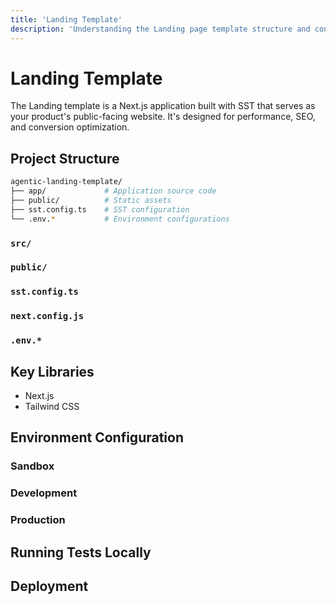 ```yaml
---
title: 'Landing Template'
description: 'Understanding the Landing page template structure and concepts'
---
```


# Landing Template

The Landing template is a Next.js application built with SST that serves as your product's public-facing website. It's designed for performance, SEO, and conversion optimization.

## Project Structure

```bash
agentic-landing-template/
├── app/             # Application source code
├── public/          # Static assets
├── sst.config.ts    # SST configuration
└── .env.*           # Environment configurations
```

### `src/`

### `public/`


### `sst.config.ts`

### `next.config.js`

### `.env.*`


## Key Libraries
- Next.js 
- Tailwind CSS

## Environment Configuration

### Sandbox

### Development

### Production


## Running Tests Locally

## Deployment




